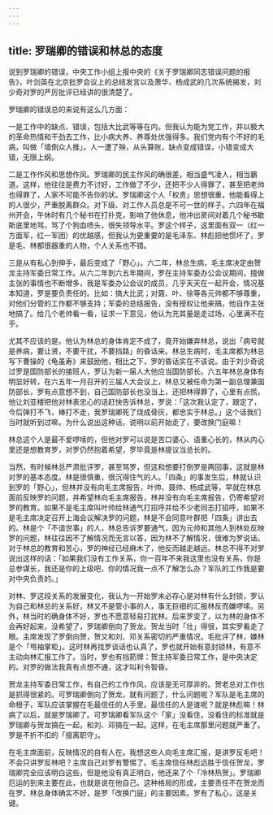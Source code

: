 ```yaml
---
---
---
```

title: 罗瑞卿的错误和林总的态度
---




说到罗瑞卿的错误，中央工作小组上报中央的《关于罗瑞卿同志错误问题的报告》，叶剑英在北京批罗会议上的总结发言以及萧华、杨成武的几次系统揭发，刘少奇对罗的严厉批评已经讲的很清楚了。

罗瑞卿的错误总的来说有这么几方面：

一是工作中的缺点、错误，包括大比武等等在内。但我认为能为党工作，并以极大的革命热情和干劲去工作，比小病大养、养尊处优强得多。我们党内有个不好的毛病，叫做「墙倒众人推」。人一遭了殃，从头算账，缺点变成错误，小错变成大错，无限上纲。

二是工作作风和思想作风。罗瑞卿的民主作风的确很差，相当盛气凌人，相当霸道。这样，他往往是费力不讨好，工作做了不少，还把不少人得罪了，甚至把老帅也得罪了，人家不可能不告你的状。罗瑞卿这个人「权贵」思想很重，他能看得上的人很少，严重脱离群众。对下级、对工作人员总是不可一世的样子。六四年在福州开会，午休时有几个秘书在打扑克，影响了他休息，他冲出房间对着几个秘书歇斯底里地骂，骂了个狗血喷头，很失领导水平。罗这个样子，这里面有双一（红一方面军，红一军团）的优越感，但我认为更重要的是毛泽东、林彪把他惯坏了，罗是毛、林都很器重的人物，个人关系也不错。

三是从有私心到伸手，最后变成了「野心」。六二年，林总生病，毛主席决定由贺龙主持军委日常工作。从六二年到六五年期间，罗在主持军委办公会议期间，擅做主张的事情也不断增多，我是军委办公会议的成员，几乎天天在一起开会，情况基本知道，罗是要负责任的。比如：搞大比武；对聂、叶、徐等各元帅都不够尊重，对他们分管的工作都不够支持；军委的总结报告，没有授权让他来搞，他自作主张地搞了。给几个老帅看一看，征求一下意见，他认为充其量是走过场，心里满不在乎。

尤其不应该的是，他认为林总的身体肯定不成了，竟开始嫌弃林总，说出「病号就是养病，要让贤，不要干扰，不要挡路」的昏话来。林总生病时，毛主席都为林总写下曹操的《龟虽寿》来鼓励他，相比之下，罗的昏话实在不该说。由于刘少奇说过罗是国防部长的接班人，罗认为新一届人大他应当国防部长。六五年林总身体有明显好转，在六五年一月召开的三届人大会议上，林总又被任命为第一副总理兼国防部长，罗有点意想不到，自己国防部长也没当上，还把林得罪了，心里有点慌，他让刘亚楼把他对林表忠心的话赶快告诉林总，罗说：「这次我认定了，跟定了，今后弹打不飞，棒打不走，我罗瑞卿死了烧成骨灰，都忠实于林总。」这个话我们当时就听到过嘛，为什么说出这种话，说明以前开始走了，要改换门庭嘛！

林总这个人是最不爱啰嗦的，但他对罗可以说是苦口婆心、语重心长的，林从内心里还是想教育罗，对罗仍然抱着希望，罗毕竟是林提议当总长的。

当然，有时候林总严肃批评罗，甚至骂罗，但这和想要打倒罗是两回事，这就是林对罗的基本态度。林是很慎重，很沉得住气的人。「四条」的事发生后，林就认识到罗的「野心」，但林并没有向毛主席报告，叶帅、聂帅、杨成武等，早就在林总面前反映罗的问题，并希望林向毛主席报告，林并没有向毛主席报告，仍寄希望对罗的教育。如果不是毛主席叫叶帅给林通气打招呼并给不少老同志打招呼，如果不是毛主席决定召开上海会议解决罗的问题，林是不会同意叶群把「四条」讲出去的。林是个「不谙世事」的人，林总告诉罗要通气，因为元帅和其他人到林处反映罗的问题，林往往因不了解情况而无言以答，因为林不了解情况，很难为罗说话。对于林总的教育和苦心，罗的神经已经麻木了，他反而越走越远。林总不得不对罗说出这样的话：「如果我们没有工作关系，你一百年不来我这里也没有关系，你是总参谋长，我还是你的上级吧，你的情况我一点不了解怎么办？军队的工作我是要对中央负责的。」

对林、罗这段关系的发展变化，我认为一开始罗未必存心是对林有什么封锁，罗认为自己和林总的关系好，林又不是管小事的人，事无巨细的汇报林反而嫌啰嗦。另外，林当时的确身体不好，罗也不愿意轻易打扰林。后来罗变了，以为林的身体不会再好起来，没希望了，罗瑞卿倒向了贺龙。贺龙当时「壮」得很，其实罗看走了眼。主席发现了罗倒向贺，贺又和刘、邓关系密切的严重情况，毛批评了林，嫌林是个「甩袖掌柜」。这时林再找罗谈话也认真了，罗也就开始有意封锁林，有意不主动向林汇报工作了。当时，罗也有挡箭牌：贺主持军委日常工作，是中央决定的。对罗的做法我真有点想不通，这才叫利令智昏。

贺龙主持军委日常工作，有自己的工作作风，应该是无可厚非的。贺老总对工作也是抓得很紧的。可罗瑞卿倒向了贺龙，就有问题了，什么问题呢？军队是毛主席的命根子，军队应该掌握在毛最信任的人手里。最信任的人是谁呢？就是林彪嘛！林病了以后，就是罗瑞卿了。可罗瑞卿看军队这个「家」没看住，没看住的标准就是罗瑞卿与贺龙搞在一起，和刘、邓搞在一起。这样，在毛主席那里问题就严重了。罗是不折不扣的「擅离职守」。

在毛主席面前，反映情况的自有人在。我想这些人向毛主席汇报，是讲罗反毛吧！不会只讲罗反林吧？主席自己对罗有警惕了。毛主席信任林彪远胜于信任贺龙，罗瑞卿完全应该明白这些，但是他没有真正明白，他还来了个「冷林热贺」。罗瑞卿厄运的到来主要在此，也就是说在他自己。这种格局的形成，主要责任不在贺龙而在罗。林总身体确实不好，是罗「改换门庭」的主要因素。罗有了私心，这是关键。